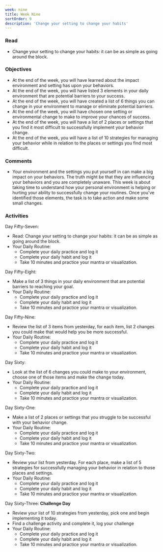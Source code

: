 ```yaml
---
week: nine
title: Week Nine
sortOrder: 9
description: 'Change your setting to change your habits'
---
```


### Read

- Change your setting to change your habits: it can be as simple as going around the block.

### Objectives

- At the end of the week, you will have learned about the impact environment and setting has upon your behaviors.
- At the end of the week, you will have listed 3 elements in your daily environment that are potential barriers to your success.
- At the end of the week, you will have created a list of 6 things you can change in your environment to manage or eliminate potential barriers.
- At the end of the week, you will have chosen one setting or environmental change to make to improve your chances of success.
- At the end of the week, you will have a list of 2 places or settings that you find it most difficult to successfully implement your behavior change.
- At the end of the week, you will have a list of 10 strategies for managing your behavior while in relation to the places or settings you find most difficult.

### Comments

- Your environment and the settings you put yourself in can make a big impact on your behaviors. The truth might be that they are influencing your behaviors and you are completely unaware. This week is about taking time to understand how your personal environment is helping or hurting your ability to successfully change your routines. Once you've identified those elements, the task is to take action and make some small changes.

### Activities

Day Fifty-Seven:

- Read: Change your setting to change your habits: it can be as simple as going around the block.
- Your Daily Routine:
  - Complete your daily practice and log it
  - Complete your daily habit and log it
  - Take 10 minutes and practice your mantra or visualization.

Day Fifty-Eight:
- Make a list of 3 things in your daily environment that are potential barriers to reaching your goal.
- Your Daily Routine:
  - Complete your daily practice and log it
  - Complete your daily habit and log it
  - Take 10 minutes and practice your mantra or visualization.

Day Fifty-Nine:

- Review the list of 3 items from yesterday, for each item, list 2 changes you could make that would help you be more successful.
- Your Daily Routine:
  - Complete your daily practice and log it
  - Complete your daily habit and log it
  - Take 10 minutes and practice your mantra or visualization.

Day Sixty:

- Look at the list of 6 changes you could make to your environment, choose one of those items and make the change today.
- Your Daily Routine:
  - Complete your daily practice and log it
  - Complete your daily habit and log it
  - Take 10 minutes and practice your mantra or visualization.

Day Sixty-One:

- Make a list of 2 places or settings that you struggle to be successful with your behavior change.
- Your Daily Routine:
  - Complete your daily practice and log it
  - Complete your daily habit and log it
  - Take 10 minutes and practice your mantra or visualization.

Day Sixty-Two:

- Review your list from yesterday. For each place, make a list of 5 strategies for successfully managing your behavior in relation to those places and settings.
- Your Daily Routine:
  - Complete your daily practice and log it
  - Complete your daily habit and log it
  - Take 10 minutes and practice your mantra or visualization.

Day Sixty-Three: **Challenge Day**

- Review your list of 10 strategies from yesterday, pick one and begin implementing it today.
- Find a challenge activity and complete it, log your challenge
- Your Daily Routine:
  - Complete your daily practice and log it
  - Complete your daily habit and log it
  - Take 10 minutes and practice your mantra or visualization.
